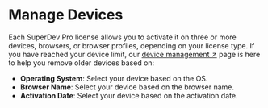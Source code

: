 # Manage Devices

Each SuperDev Pro license allows you to activate it on three or more devices, browsers, or browser profiles, depending on your license type. If you have reached your device limit, our [device management ↗](https://superdevpro.com/devices) page is here to help you remove older devices based on:

- **Operating System**: Select your device based on the OS.
- **Browser Name**: Select your device based on the browser name.
- **Activation Date**: Select your device based on the activation date.
